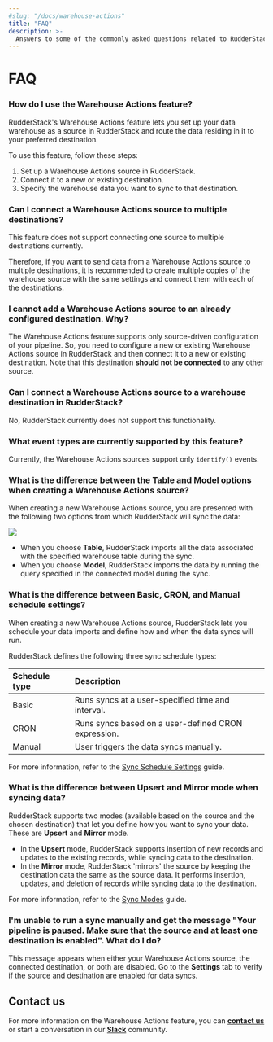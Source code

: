 ```yaml
---
#slug: "/docs/warehouse-actions"
title: "FAQ"
description: >-
  Answers to some of the commonly asked questions related to RudderStack's Warehouse Actions feature.
---
```


# FAQ

### How do I use the Warehouse Actions feature?

RudderStack's Warehouse Actions feature lets you set up your data warehouse as a source in RudderStack and route the data residing in it to your preferred destination.

To use this feature, follow these steps:

1. Set up a Warehouse Actions source in RudderStack.
2. Connect it to a new or existing destination.
3. Specify the warehouse data you want to sync to that destination.

### Can I connect a Warehouse Actions source to multiple destinations?

This feature does not support connecting one source to multiple destinations currently.

Therefore, if you want to send data from a Warehouse Actions source to multiple destinations, it is recommended to create multiple copies of the warehouse source with the same settings and connect them with each of the destinations.

### I cannot add a Warehouse Actions source to an already configured destination. Why?

The Warehouse Actions feature supports only source-driven configuration of your pipeline. So, you need to configure a new or existing Warehouse Actions source in RudderStack and then connect it to a new or existing destination. Note that this destination **should not be connected** to any other source.

### Can I connect a Warehouse Actions source to a warehouse destination in RudderStack?

No, RudderStack currently does not support this functionality.

### What event types are currently supported by this feature?

Currently, the Warehouse Actions sources support only `identify()` events.

### What is the difference between the Table and Model options when creating a Warehouse Actions source?

When creating a new Warehouse Actions source, you are presented with the following two options from which RudderStack will sync the data:

<img src="../assets/warehouse-actions-sources/table-model-options.png" />

- When you choose **Table**, RudderStack imports all the data associated with the specified warehouse table during the sync.
- When you choose **Model**, RudderStack imports the data by running the query specified in the connected model during the sync.

### What is the difference between Basic, CRON, and Manual schedule settings?

When creating a new Warehouse Actions source, RudderStack lets you schedule your data imports and define how and when the data syncs will run.

RudderStack defines the following three sync schedule types:

| Schedule type | Description |
| :--------------| :------------|
| Basic | Runs syncs at a user-specified time and interval. | 
| CRON | Runs syncs based on a user-defined CRON expression. |
| Manual | User triggers the data syncs manually. |

<div class="infoBlock">

For more information, refer to the <a href="https://www.rudderstack.com/docs/warehouse-actions/common-settings/sync-schedule-settings/" target="_blank">Sync Schedule Settings</a> guide.
</div>

### What is the difference between Upsert and Mirror mode when syncing data?

RudderStack supports two modes (available based on the source and the chosen destination) that let you define how you want to sync your data. These are **Upsert** and **Mirror** mode.

- In the **Upsert** mode, RudderStack supports insertion of new records and updates to the existing records, while syncing data to the destination.
- In the **Mirror** mode, RudderStack 'mirrors' the source by keeping the destination data the same as the source data. It performs insertion, updates, and deletion of records while syncing data to the destination.

<div class="infoBlock">

For more information, refer to the <a href="https://www.rudderstack.com/docs/warehouse-actions/common-settings/sync-modes/" target="_blank">Sync Modes</a> guide.
</div>

### I'm unable to run a sync manually and get the message "Your pipeline is paused. Make sure that the source and at least one destination is enabled". What do I do?

This message appears when either your Warehouse Actions source, the connected destination, or both are disabled. Go to the **Settings** tab to verify if the source and destination are enabled for data syncs.

## Contact us

For more information on the Warehouse Actions feature, you can [**contact us**](mailto:%20docs@rudderstack.com) or start a conversation in our [**Slack**](https://rudderstack.com/join-rudderstack-slack-community) community.

